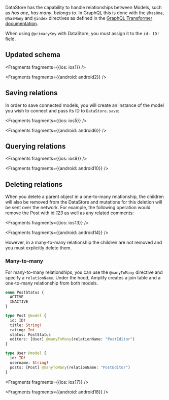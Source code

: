 
DataStore has the capability to handle relationships between Models, such as *has one*, *has many*, *belongs to*. In GraphQL this is done with the `@hasOne`, `@hasMany` and `@index` directives as defined in the [GraphQL Transformer documentation](/cli/graphql/data-modeling).

<Callout warning>

When using `@primaryKey` with DataStore, you must assign it to the `id: ID!` field.

</Callout>

## Updated schema


<Fragments fragments={{ios: ios1}} />


<Fragments fragments={{android: android2}} />

## Saving relations

In order to save connected models, you will create an instance of the model you wish to connect and pass its ID to `DataStore.save`:


<Fragments fragments={{ios: ios5}} />


<Fragments fragments={{android: android6}} />

## Querying relations


<Fragments fragments={{ios: ios9}} />


<Fragments fragments={{android: android10}} />

## Deleting relations

When you delete a parent object in a one-to-many relationship, the children will also be removed from the DataStore and mutations for this deletion will be sent over the network. For example, the following operation would remove the Post with id *123* as well as any related comments:


<Fragments fragments={{ios: ios13}} />


<Fragments fragments={{android: android14}} />

However, in a many-to-many relationship the children are not removed and you must explicitly delete them.

### Many-to-many

For many-to-many relationships, you can use the `@manyToMany` directive and specify a `relationName`. Under the hood, Amplify creates a join table and a one-to-many relationship from both models.

```graphql
enum PostStatus {
  ACTIVE
  INACTIVE
}

type Post @model {
  id: ID!
  title: String!
  rating: Int
  status: PostStatus
  editors: [User] @manyToMany(relationName: "PostEditor")
}

type User @model {
  id: ID!
  username: String!
  posts: [Post] @manyToMany(relationName: "PostEditor")
}
```


<Fragments fragments={{ios: ios17}} />


<Fragments fragments={{android: android18}} />